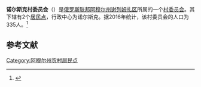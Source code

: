 {{Infobox Settlement
| official_name = 诺尔斯克村委员会
| native_name = Норский сельсовет
| settlement_type = [[村委员会|村委员会]]
| subdivision_type = [[国家|国家]]
| subdivision_type1 = [[俄罗斯行政区划|州]]
| subdivision_type2 = [[区_(苏联)|区]]
| subdivision_name = {{RUS}}
| subdivision_name1 = [[阿穆尔州|阿穆尔州]]
| subdivision_name2 = [[谢列姆扎区|谢列姆扎区]]
| seat_type = 行政中心
| seat = 诺尔斯克
| population_as_of=2016
| population_footnotes = <ref name=amurstat />
| population_total = 335
| coordinates_display = inline,title
| latd = 52 | latm = 20 | lats = 07 | latNS = N
| longd = 129 | longm = 54 | longs = 09 | longEW = E
| timezone = [[雅库茨克时间|MSK+6]]
| utc_offset = +9
| blank_name = [[俄罗斯市政土地区划代码|OKTMO编码]]
| blank_info = [http://classif.spb.ru/classificators/view/tma.php?st=A&kr=1&kod=10645408 10645408]
}}
'''诺尔斯克村委员会'''（{{lang-ru|Норский сельсовет}}）是[[俄罗斯联邦|俄罗斯联邦]][[阿穆尔州|阿穆尔州]][[谢列姆扎区|谢列姆扎区]]所属的一个[[村委员会|村委员会]]。其下辖有2个[[居民点|居民点]]，行政中心为诺尔斯克。据2016年统计，该村委员会的人口为335人。<ref name=amurstat>{{cite web | url = http://amurstat.gks.ru/wps/wcm/connect/rosstat_ts/amurstat/resources/d600c10043769f3eb9effbdd898fc419/07_1_4.htm | title = Оценка численности населения по городским округам, муниципальным районам, городским и сельским поселениям Амурской области на 1 января 2016 года | language = ru | accessdate = 2016-04-21 | archiveurl = https://www.webcitation.org/6gvsqa6qi?url=http://amurstat.gks.ru/wps/wcm/connect/rosstat_ts/amurstat/resources/d600c10043769f3eb9effbdd898fc419/07_1_4.htm | archivedate = 2016-04-21 | deadurl = yes }}</ref>

== 参考文献 ==
{{reflist}}

{{Russia-stub}}

[[Category:阿穆尔州农村居民点|Category:阿穆尔州农村居民点]]